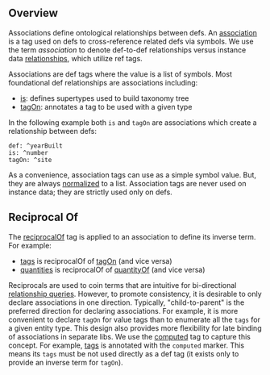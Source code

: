 ## <a name="overview"></a>Overview

Associations define ontological relationships between defs.  An [association](association) is a tag used on defs to cross-reference related defs via symbols.  We use the term *association* to denote def-to-def relationships versus instance data [relationships](Relationships), which utilize ref tags.

Associations are def tags where the value is a list of symbols. Most foundational def relationships are associations including:

* [is](is): defines supertypes used to build taxonomy tree
* [tagOn](tagOn): annotates a tag to be used with a given type


In the following example both `is` and `tagOn` are associations which create a relationship between defs:

    def: ^yearBuilt
    is: ^number
    tagOn: ^site

As a convenience, association tags can use as a simple symbol value.  But, they are always [normalized](Normalization#normalizeTags) to a list.  Association tags are never used on instance data; they are strictly used only on defs.

## <a name="reciprocalOf"></a>Reciprocal Of

The [reciprocalOf](reciprocalOf) tag is applied to an association to define its inverse term. For example:

* [tags](tags) is reciprocalOf of [tagOn](tagOn) (and vice versa)
* [quantities](quantities) is reciprocalOf of [quantityOf](quantityOf) (and vice versa)


Reciprocals are used to coin terms that are intuitive for bi-directional [relationship queries](Relationships#reciprocalOf).  However, to promote consistency, it is desirable to only declare associations in one direction. Typically, "child-to-parent" is the preferred direction for declaring associations. For example, it is more convenient to declare `tagOn` for value tags than to enumerate all the `tags` for a given entity type.  This design also provides more flexibility for late binding of associations in separate libs. We use the [computed](computed) tag to capture this concept.  For example, [tags](tags) is annotated with the `computed` marker.  This means its `tags` must be not used directly as a def tag (it exists only to provide an inverse term for `tagOn`).

